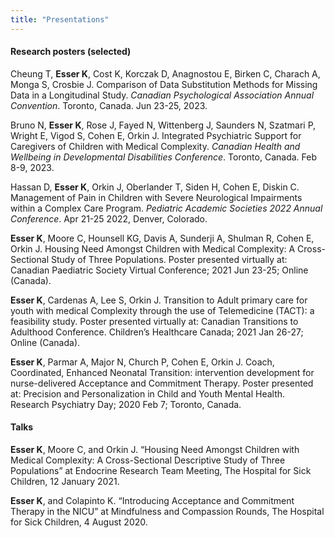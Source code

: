 ```yaml
---
title: "Presentations"
---
```


#### Research posters (selected)

Cheung T, **Esser K**, Cost K, Korczak D, Anagnostou E, Birken C, Charach A, Monga S, Crosbie J. Comparison of Data Substitution Methods for Missing Data in a Longitudinal Study. *Canadian Psychological Association Annual Convention*. Toronto, Canada. Jun 23-25, 2023.

Bruno N, **Esser K**, Rose J, Fayed N, Wittenberg J, Saunders N, Szatmari P, Wright E, Vigod S, Cohen E, Orkin J. Integrated Psychiatric Support for Caregivers of Children with Medical Complexity. *Canadian Health and Wellbeing in Developmental Disabilities Conference*. Toronto, Canada. Feb 8-9, 2023.

Hassan D, **Esser K**, Orkin J, Oberlander T, Siden H, Cohen E, Diskin C. Management of Pain in Children with Severe Neurological Impairments within a Complex Care Program. *Pediatric Academic Societies 2022 Annual Conference*. Apr 21-25 2022, Denver, Colorado.

**Esser K**, Moore C, Hounsell KG, Davis A, Sunderji A, Shulman R, Cohen E, Orkin J. Housing Need Amongst Children with Medical Complexity: A Cross-Sectional Study of Three Populations. Poster presented virtually at: Canadian Paediatric Society Virtual Conference; 2021 Jun 23-25; Online (Canada).

**Esser K**, Cardenas A, Lee S, Orkin J. Transition to Adult primary care for youth with medical Complexity through the use of Telemedicine (TACT): a feasibility study. Poster presented virtually at: Canadian Transitions to Adulthood Conference. Children's Healthcare Canada; 2021 Jan 26-27; Online (Canada).

**Esser K**, Parmar A, Major N, Church P, Cohen E, Orkin J. Coach, Coordinated, Enhanced Neonatal Transition: intervention development for nurse-delivered Acceptance and Commitment Therapy. Poster presented at: Precision and Personalization in Child and Youth Mental Health. Research Psychiatry Day; 2020 Feb 7; Toronto, Canada.

#### Talks

**Esser K**, Moore C, and Orkin J. "Housing Need Amongst Children with Medical Complexity: A Cross-Sectional Descriptive Study of Three Populations" at Endocrine Research Team Meeting, The Hospital for Sick Children, 12 January 2021.

**Esser K**, and Colapinto K. "Introducing Acceptance and Commitment Therapy in the NICU" at Mindfulness and Compassion Rounds, The Hospital for Sick Children, 4 August 2020.

